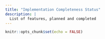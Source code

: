 ```yaml
---
title: "Implementation Completeness Status"
description: |
  List of features, planned and completed
---
```


```r
knitr::opts_chunk$set(echo = FALSE)
```

